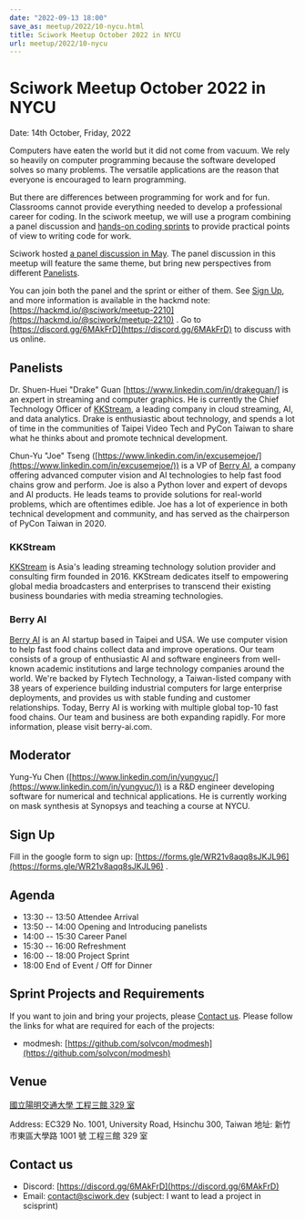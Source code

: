 ```yaml
---
date: "2022-09-13 18:00"
save_as: meetup/2022/10-nycu.html
title: Sciwork Meetup October 2022 in NYCU
url: meetup/2022/10-nycu
---
```


# Sciwork Meetup October 2022 in NYCU

Date: 14th October, Friday, 2022

Computers have eaten the world but it did not come from vacuum. We rely
so heavily on computer programming because the software developed solves
so many problems. The versatile applications are the reason that
everyone is encouraged to learn programming.

But there are differences between programming for work and for fun.
Classrooms cannot provide everything needed to develop a professional
career for coding. In the sciwork meetup, we will use a program
combining a panel discussion and [hands-on coding
sprints](#sprint-projects-and-requirements) to provide practical points
of view to writing code for work.

Sciwork hosted [a panel discussion in
May](https://sciwork.dev/sprint/2022/05-nycu-career). The panel
discussion in this meetup will feature the same theme, but bring new
perspectives from different [Panelists](#panelists).

You can join both the panel and the sprint or either of them. See [Sign
Up](#sign-up), and more information is available in the hackmd note:
[https://hackmd.io/@sciwork/meetup-2210](https://hackmd.io/@sciwork/meetup-2210) . Go to
[https://discord.gg/6MAkFrD](https://discord.gg/6MAkFrD) to discuss with us online.

## Panelists

Dr. Shuen-Huei "Drake" Guan [https://www.linkedin.com/in/drakeguan/]
is an expert in streaming and computer graphics. He is currently the
Chief Technology Officer of [KKStream](https://www.kkstream.com/), a
leading company in cloud streaming, AI, and data analytics. Drake is
enthusiastic about technology, and spends a lot of time in the
communities of Taipei Video Tech and PyCon Taiwan to share what he
thinks about and promote technical development.

Chun-Yu "Joe" Tseng ([https://www.linkedin.com/in/excusemejoe/](https://www.linkedin.com/in/excusemejoe/)) is a VP
of [Berry AI](https://www.berry-ai.com), a company offering advanced
computer vision and AI technologies to help fast food chains grow and
perform. Joe is also a Python lover and expert of devops and AI
products. He leads teams to provide solutions for real-world problems,
which are oftentimes edible. Joe has a lot of experience in both
technical development and community, and has served as the chairperson
of PyCon Taiwan in 2020.

### KKStream

[KKStream](https://www.kkstream.com/) is Asia's leading streaming
technology solution provider and consulting firm founded in 2016.
KKStream dedicates itself to empowering global media broadcasters and
enterprises to transcend their existing business boundaries with media
streaming technologies.

### Berry AI

[Berry AI](https://www.berry-ai.com) is an AI startup based in Taipei
and USA. We use computer vision to help fast food chains collect data
and improve operations. Our team consists of a group of enthusiastic AI
and software engineers from well-known academic institutions and large
technology companies around the world. We're backed by Flytech
Technology, a Taiwan-listed company with 38 years of experience building
industrial computers for large enterprise deployments, and provides us
with stable funding and customer relationships. Today, Berry AI is
working with multiple global top-10 fast food chains. Our team and
business are both expanding rapidly. For more information, please visit
berry-ai.com.

## Moderator

Yung-Yu Chen ([https://www.linkedin.com/in/yungyuc/](https://www.linkedin.com/in/yungyuc/)) is a R&D engineer
developing software for numerical and technical applications. He is
currently working on mask synthesis at Synopsys and teaching a course at
NYCU.

## Sign Up

Fill in the google form to sign up:
[https://forms.gle/WR21v8aqq8sJKJL96](https://forms.gle/WR21v8aqq8sJKJL96) .

## Agenda

- 13:30 -- 13:50 Attendee Arrival
- 13:50 -- 14:00 Opening and Introducing panelists
- 14:00 -- 15:30 Career Panel
- 15:30 -- 16:00 Refreshment
- 16:00 -- 18:00 Project Sprint
- 18:00 End of Event / Off for Dinner

## Sprint Projects and Requirements

If you want to join and bring your projects, please [Contact
us](#contact-us). Please follow the links for what are required for each
of the projects:

- modmesh: [https://github.com/solvcon/modmesh](https://github.com/solvcon/modmesh)

## Venue

[國立陽明交通大學 工程三館 329
室](https://goo.gl/maps/pKcyhPeJTJS11hNz8)

Address: EC329 No. 1001, University Road, Hsinchu 300, Taiwan
地址: 新竹市東區大學路 1001 號 工程三館 329 室

<Map src="https://www.google.com/maps/embed?pb=!1m18!1m12!1m3!1d3622.243194966577!2d120.99445851483667!3d24.78712468408855!2m3!1f0!2f0!3f0!3m2!1i1024!2i768!4f13.1!3m3!1m2!1s0x3468360f96adabd7%3A0xedfd1ba0fa6c6bf7!2z5Lqk6YCa5aSn5a245bel56iL5LiJ6aSo!5e0!3m2!1szh-TW!2stw!4v1663061149092!5m2!1szh-TW!2stw" />

## Contact us

- Discord: [https://discord.gg/6MAkFrD](https://discord.gg/6MAkFrD)
- Email: [contact@sciwork.dev](contact@sciwork.dev) (subject: I want to lead a project in
  scisprint)

